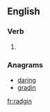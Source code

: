 ==English==

===Verb===
{{head|en}}

# {{present participle of|radge}}

===Anagrams===
* [[daring#English|daring]]
* [[gradin#English|gradin]]

[[fr:radgin]]
